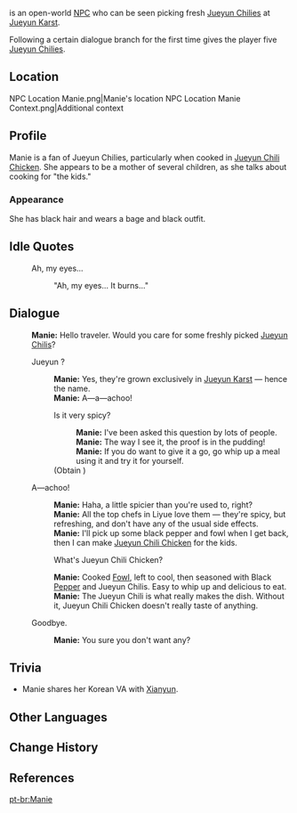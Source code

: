 {{Character Infobox
|type             = Open-World NPC
|image            = NPC Manie.png
|region           = Liyue
|location         = Liyue
|voiceJP          = [http://amuleto.jp/talents/amemiyamito.html Amemiya Mito ({{ja|雨宮 美都}})]<ref>Amuleto: [http://amuleto.jp/talents/amemiyamito.html JP VA's Profile]</ref>
|voiceKR          = {{w|ko:강시현|Kang Si-hyeon ({{ko|강시현}})}}<ref name="Kang Si-hyeon">Twitter: [https://twitter.com/kkangchoding/status/1346481762000543752 KR VA Self Announcement]</ref>
|dialoguereward   = {{Card|Jueyun Chili|5}}
}}
{{Lang|'''Manie'''|zh=小漫|zh_rm=Xiǎo Màn}} is an open-world [[NPC]] who can be seen picking fresh [[Jueyun Chili]]es at [[Jueyun Karst]].

Following a certain dialogue branch for the first time gives the player five [[Jueyun Chili]]es.

==Location==
<gallery>
NPC Location Manie.png|Manie's location
NPC Location Manie Context.png|Additional context
</gallery>

==Profile==
Manie is a fan of Jueyun Chilies, particularly when cooked in [[Jueyun Chili Chicken]]. She appears to be a mother of several children, as she talks about cooking for "the kids."

===Appearance===
She has black hair and wears a bage and black outfit.

==Idle Quotes==
{{Dialogue Start}}
:{{DIcon|Idle}} Ah, my eyes...
::{{A|VO Manie 01.ogg}} "Ah, my eyes... It burns..."
{{Dialogue End}}

==Dialogue==
{{Dialogue Start}}
:'''Manie:''' Hello traveler. Would you care for some freshly picked [[Jueyun Chili]]s?
:{{DIcon}} Jueyun {{sic|chili}}?
::'''Manie:''' Yes, they're grown exclusively in [[Jueyun Karst]] &mdash; hence the name.
::'''Manie:''' A&mdash;a&mdash;achoo!
::{{DIcon|Reward}} Is it very spicy?
:::'''Manie:''' I've been asked this question by lots of people.
:::'''Manie:''' The way I see it, the proof is in the pudding!
:::'''Manie:''' If you do want to give it a go, go whip up a meal using it and try it for yourself.
::;(Obtain {{Item|Jueyun Chili|20|x=5}})
:{{DIcon}} A&mdash;achoo!
::'''Manie:''' Haha, a little spicier than you're used to, right?
::'''Manie:''' All the top chefs in Liyue love them &mdash; they're spicy, but refreshing, and don't have any of the usual side effects.
::'''Manie:''' I'll pick up some black pepper and fowl when I get back, then I can make [[Jueyun Chili Chicken]] for the kids.
::{{DIcon}} What's Jueyun Chili Chicken?
::'''Manie:''' Cooked [[Fowl]], left to cool, then seasoned with Black [[Pepper]] and Jueyun Chilis. Easy to whip up and delicious to eat.
::'''Manie:''' The Jueyun Chili is what really makes the dish. Without it, Jueyun Chili Chicken doesn't really taste of anything.
:{{DIcon}} Goodbye.
::'''Manie:''' You sure you don't want any?
{{Dialogue End}}

==Trivia==
* Manie shares her Korean VA with [[Xianyun]].

==Other Languages==
{{Other Languages
|default_hidden = 1
|en      = Manie
|zhs     = 小漫
|zhs_rm  = Xiǎo Màn
|zht     = 小漫
|zht_rm  = Xiǎo Màn
|ja      = 小漫
|ja_rm   = Shou Man
|ko      = 소만
|ko_rm   = So Man
|es      = Manie
|fr      = Manny
|ru      = Сяо Мань
|th      = Manie
|vi      = Manie
|de      = Manie
|id      = Manie
|pt      = Manie
|tr      = Manie
|it      = Manie
}}

==Change History==
{{Change History|1.0}}

==References==
{{Reflist}}

[[pt-br:Manie]]